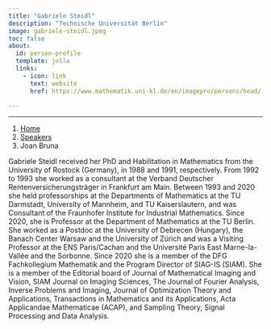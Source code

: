 ```yaml
---
title: "Gabriele Steidl"
description: "Technische Universität Berlin"
image: gabriele-steidl.jpeg
toc: false
about:
  id: person-profile
  template: jolla
  links:
    - icon: link
      text: website
      href: https://www.mathematik.uni-kl.de/en/imagepro/persons/head/

---
```

---

```{=html}
<nav aria-label="breadcrumb">
  <ol class="breadcrumb">
    <li class="breadcrumb-item"><a href="../../index.html">Home</a></li>
    <li class="breadcrumb-item"><a href="../../speaker.html">Speakers</a></li>
    <li class="breadcrumb-item active">Joan Bruna</li>

  </ol>
</nav>
```

:::{#person-profile}
:::

Gabriele Steidl received her PhD and Habilitation in Mathematics from the University of Rostock (Germany), in 1988 and 1991, respectively. From 1992 to 1993 she worked as a consultant at the Verband Deutscher Rentenversicherungsträger in Frankfurt am Main. Between 1993 and 2020 she held professorships at the Departments of Mathematics at the TU Darmstadt, University of Mannheim, and TU Kaiserslautern, and was Consultant of the Fraunhofer Institute for Industrial Mathematics. Since 2020, she is Professor at the Department of Mathematics at the TU Berlin.
She worked as a Postdoc at the University of Debrecen (Hungary), the Banach Center Warsaw and the University of Zürich and was a Visiting Professor at the ENS Paris/Cachan and the Université Paris East Marne-la-Vallée and the Sorbonne.
Since 2020 she is a member of the DFG Fachkollegium Mathematik and the Program Director of SIAG-IS (SIAM).
She is a member of the Editorial board of Journal of Mathematical Imaging and Vision, SIAM Journal on Imaging Sciences, The Journal of Fourier Analysis, Inverse Problems and Imaging, Journal of Optimization Theory and Applications, Transactions in Mathematics and its Applications, Acta Applicandae Mathematicae (ACAP), and Sampling Theory, Signal Processing and Data Analysis.
